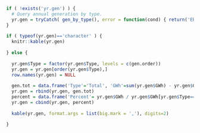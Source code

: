 
```r

if ( !exists('yr.gen') ) {
  # Query annual generation by type.
  yr.gen = tryCatch( gen_by_type(), error = function(cond) { return('ERROR: gen_by_type function not returning correct results') } ) 
}
  
if ( typeof(yr.gen)=='character' ) { 
  knitr::kable(yr.gen)
  
} else {
   
  yr.gen$Type = factor(yr.gen$Type, levels = c(gen.order))
  yr.gen = yr.gen[order(yr.gen$Type),]
  row.names(yr.gen) = NULL
  
  gen.tot = data.frame('Type'='Total', 'GWh'=sum(yr.gen$GWh) - yr.gen$GWh[yr.gen$Type=='Curtailment'])
  yr.gen = rbind(yr.gen, gen.tot)
  percent = data.frame('Percent'= yr.gen$GWh / yr.gen$GWh[yr.gen$Type=='Total'] * 100)
  yr.gen = cbind(yr.gen, percent)
  
  kable(yr.gen, format.args = list(big.mark = ','), digits=2)

}
```

